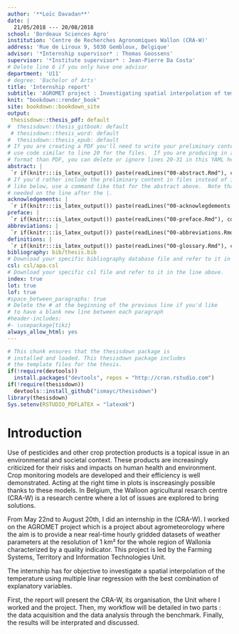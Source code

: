 ```yaml
---
author: '**Loïc Davadan**'
date: |
  21/05/2018 --- 20/08/2018
school: 'Bordeaux Sciences Agro'
institution: 'Centre de Recherches Agronomiques Wallon (CRA-W)'
address: 'Rue de Liroux 9, 5030 Gembloux, Belgique'
advisor: '*Internship supervisor* : Thomas Goossens'
supervisor: '*Institute supervisor* : Jean-Pierre Da Costa'
# Delete line 6 if you only have one advisor
department: 'U11'
# degree: 'Bachelor of Arts'
title: 'Internship report'
subtitle: 'AGROMET project : Investigating spatial interpolation of temperature using Multiple Linear Regression'
knit: "bookdown::render_book"
site: bookdown::bookdown_site
output: 
 thesisdown::thesis_pdf: default
#  thesisdown::thesis_gitbook: default 
 # thesisdown::thesis_word: default
#  thesisdown::thesis_epub: default
# If you are creating a PDF you'll need to write your preliminary content here or
# use code similar to line 20 for the files.  If you are producing in a different
# format than PDF, you can delete or ignore lines 20-31 in this YAML header.
abstract: |
 `r if(knitr:::is_latex_output()) paste(readLines("00-abstract.Rmd"), collapse = '\n  ')`
# If you'd rather include the preliminary content in files instead of inline
# like below, use a command like that for the abstract above.  Note that a tab is 
# needed on the line after the |.
acknowledgements: | 
 `r if(knitr:::is_latex_output()) paste(readLines("00-acknowlegdements.Rmd"), collapse = '\n  ')`
preface: | 
 `r if(knitr:::is_latex_output()) paste(readLines("00-preface.Rmd"), collapse = '\n  ')`
abbreviations: | 
 `r if(knitr:::is_latex_output()) paste(readLines("00-abbreviations.Rmd"), collapse = '\n  ')` 
definitions: | 
 `r if(knitr:::is_latex_output()) paste(readLines("00-glossary.Rmd"), collapse = '\n  ')`  
bibliography: bib/thesis.bib
# Download your specific bibliography database file and refer to it in the line above.
csl: csl/apa.csl
# Download your specific csl file and refer to it in the line above.
index: true
lot: true
lof: true
#space_between_paragraphs: true
# Delete the # at the beginning of the previous line if you'd like
# to have a blank new line between each paragraph
#header-includes:
#- \usepackage{tikz}
always_allow_html: yes
---
```


<!--
Above is the YAML (YAML Ain't Markup Language) header that includes a lot of metadata used to produce the document.  Be careful with spacing in this header!

If you'd prefer to not include a Dedication, for example, simply delete lines 17 and 18 above or add a # before them to comment them out.  If you have other LaTeX packages you would like to include, delete the # before header-includes and list the packages after hyphens on new lines.

If you'd like to include a comment that won't be produced in your resulting file enclose it in a block like this.
-->

<!--
If you receive a duplicate label error after knitting, make sure to delete the index.Rmd file and then knit again.
-->

```r
# This chunk ensures that the thesisdown package is
# installed and loaded. This thesisdown package includes
# the template files for the thesis.
if(!require(devtools))
  install.packages("devtools", repos = "http://cran.rstudio.com")
if(!require(thesisdown))
  devtools::install_github("ismayc/thesisdown")
library(thesisdown)
Sys.setenv(RSTUDIO_PDFLATEX = "latexmk")
```

<!-- You'll need to include the order that you'd like Rmd files to appear in the _bookdown.yml file for
PDF files and also delete the # before rmd_files: there.  You'll want to not include 00(two-hyphens)prelim.Rmd
and 00-abstract.Rmd since they are handled in the YAML above differently for the PDF version.
-->

<!-- The {.unnumbered} option here means that the introduction will be "Chapter 0." You can also use {-} for no numbers
on chapters.
-->

# Introduction {.unnumbered}

Use of pesticides and other crop protection products is a topical issue in an environmental and societal context. These products are increasingly criticized for their risks and impacts on human health and environment. Crop monitoring models are developed and their efficiency is well demonstrated. Acting at the right time in plots is inscreasingly possible thanks to these models. In Belgium, the Walloon agricultural resarch centre (CRA-W) is a research centre where a lot of issues are explored to bring solutions. 

From May 22nd to August 20th, I did an internship in the (CRA-W). I worked on the AGROMET project which is a project about agrometeorology where the aim is to provide a near real-time hourly gridded datasets of weather parameters at the resolution of 1 km² for the whole region of Wallonia characterized by a quality indicator. This project is led by the Farming Systems, Territory and Information Technologies Unit.

The internship has for objective to investigate a spatial interpolation of the temperature using multiple linar regression with the best combination of explanatory variables. 

First, the report will present the CRA-W, its organisation, the Unit where I worked and the project. Then, my workflow will be detailed in two parts : the data acquisition and the data analysis through the benchmark. Finally, the results will be interprated and discussed.

